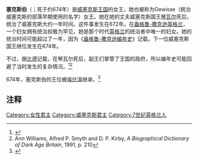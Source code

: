 {{expand|time=2015-02-18T15:27:15+00:00}}
{{refimprove|time=2015-02-18T15:27:15+00:00}}
{{Infobox royalty
| name            = 塞克斯伯<br>Seaxburh
| succession      = 威塞克斯王后
| reign           = 
| reign-type      = 
| predecessor     = 未知
| successor       = 没有（下一位是塞内斯里斯，[[卡德瓦拉_(威塞克斯)|卡德瓦拉]]的妻子）
| succession1      = [[威塞克斯君主列表|威塞克斯女王]]
| reign1           = 约672年–约674年
| predecessor1     = [[琴瓦尔_(威塞克斯)|琴瓦尔]]|
| successor1       = [[埃什温_(威塞克斯)|埃什温]]
| house = [[威塞克斯家族|威塞克斯家族]] <small>（通过婚姻）</small>
| spouse = [[琴瓦尔_(威塞克斯)|琴瓦尔]]
| death_date   = 约674年
|}}
'''塞克斯伯'''（{{lang-ang|Seaxburh}}；死于约674年）是[[威塞克斯王国|威塞克斯王国]]的女王，她也被称为Gewisse（统治威塞克斯的部落早期使用的名字）女王。她在她的丈夫威塞克斯国王[[琴瓦尔_(威塞克斯)|琴瓦尔]]死后，统治了威塞克斯大约一年时间，这件事发生在672年。在[[盎格鲁-撒克逊英格兰|盎格鲁-撒克逊英格兰]]，一个妇女拥有统治权极为罕见，她是那个时代[[英格兰|英格兰]]的统治者中唯一的妇女。她的统治时间可能超过了一年，因为《[[盎格鲁-撒克逊编年史|盎格鲁-撒克逊编年史]]》记载，下一位威塞克斯国王继位发生在674年。

不过，据[[比德|比德]]记载，在琴瓦尔死后，副王们掌管了王国的政府，所以编年史可能回避了当时发生的复杂情况。<ref>{{Cite web |url=http://www.oxforddnb.com/view/article/25149?docPos=1 |title=Barbara Yorke, ''Seaxburh'', Oxford Online Dictionary of National Biography, 2004 |accessdate=2014-12-26 |archive-date=2020-07-21 |archive-url=https://web.archive.org/web/20200721044246/https://www.oxforddnb.com/view/10.1093/ref:odnb/9780198614128.001.0001/odnb-9780198614128-e-25149;jsessionid=87DE2FD82031EDB047B32991A558ADDF?docPos=1 |dead-url=no }}</ref><ref>Ann Williams, Alfred P. Smyth and D. P. Kirby, ''A Biographical Dictionary of Dark Age Britain'', 1991, p. 210</ref>

674年，塞克斯伯的王位被[[埃什温_(威塞克斯)|埃什温]]继承。<ref>{{Cite web |url=http://www.oxforddnb.com/view/theme/93213?&back=25149 |title=Rulers of Anglo-Saxon Kingdoms, Oxford Dictionary of National Biography |access-date=2014-12-26 |archive-date=2016-03-06 |archive-url=https://web.archive.org/web/20160306025649/http://www.oxforddnb.com/view/theme/93213?&back=25149 |dead-url=no }}</ref>

==注释==

{{reflist}}

{{威塞克斯君主}}

[[Category:女性君主|Category:女性君主]]
[[Category:威塞克斯君主|Category:威塞克斯君主]]
[[Category:7世纪英格兰人|Category:7世纪英格兰人]]